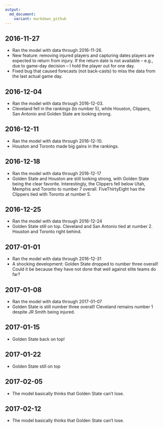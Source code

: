 ```yaml
---
output:
  md_document:
    variant: markdown_github
---
```


## 2016-11-27

* Ran the model with data through 2016-11-26.
* New feature: removing injured players and capturing dates players are expected to return from injury. If the return date is not available -- e.g., due to game-day decision -- I hold the player out for one day.
* Fixed bug that caused forecasts (not back-casts) to miss the data from the last actual game day. 

## 2016-12-04

* Ran the model with data through 2016-12-03.
* Cleveland fell in the rankings (to number 5), while Houston, Clippers, San Antonio and Golden State are looking strong.

## 2016-12-11

* Ran the model with data through 2016-12-10.
* Houston and Toronto made big gains in the rankings.

## 2016-12-18

* Ran the model with data through 2016-12-17
* Golden State and Houston are still looking strong, with Golden State being the clear favorite. Interestingly, the Clippers fell below Utah, Memphis and Toronto to number 7 overall. FiveThirtyEight has the Clippers tied with Toronto at number 5.

## 2016-12-25

* Ran the model with data through 2016-12-24
* Golden State still on top. Cleveland and San Antonio tied at number 2. Houston and Toronto right behind.

## 2017-01-01

* Ran the model with data through 2016-12-31
* A shocking development: Golden State dropped to number three overall! Could it be because they have not done that well against elite teams do far?

## 2017-01-08

* Ran the model with data through 2017-01-07
* Golden State is still number three overall! Cleveland remains number 1 despite JR Smith being injured.

## 2017-01-15

* Golden State back on top!

## 2017-01-22

* Golden State still on top

## 2017-02-05

* The model basically thinks that Golden State can't lose.

## 2017-02-12

* The model basically thinks that Golden State can't lose.

